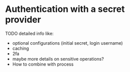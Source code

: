 # Authentication with a secret provider

TODO detailed info like:
- optional configurations (initial secret, login username)
- caching
- 2fa
- maybe more details on sensitive operations?
- How to combine with process